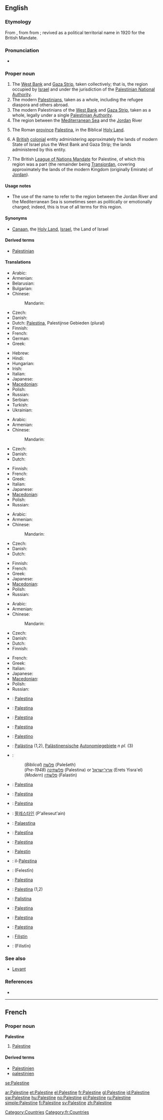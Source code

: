 {{wikipedia}}
==English==

===Etymology===
From {{etyl|la}} {{attention|la}} {{term|Palestina||Palestine (Roman province)|lang=la}}, from {{etyl|grc|en}} {{term|Παλαιστίνη|tr=Palaistinē|lang=grc|sc=polytonic}} from {{etyl|he}} {{term|פלשת||Philistia, land of the Philistines|lang=he|sc=Hebr|tr=pelesheth}}; revived as a political territorial name in 1920 for the British Mandate.

===Pronunciation===
* {{a|US}} {{SAMPA|/p{lIstaIn/}}

===Proper noun===
{{en-proper noun}}

# The [[West Bank]] and [[Gaza Strip]], taken collectively; that is, the region occupied by [[Israel]] and under the jurisdiction of the [[Palestinian National Authority]].
# The modern [[Palestinian]]s, taken as a whole, including the refugee diaspora and others abroad.
# The modern Palestinians of the [[West Bank]] and [[Gaza Strip]], taken as a whole, legally under a single [[Palestinian Authority]].
# The region between the [[Mediterranean Sea]] and the [[Jordan]] River
# {{historical}} The Roman [[province]] [[Palestina]], in the Biblical [[Holy Land]].
# {{historical|technical}} A [[British]] [[colonial]] entity administering approximately the lands of modern State of Israel plus the West Bank and Gaza Strip; the lands administered by this entity.
# {{historical|technical|rare}} The British [[mandate|League of Nations Mandate]] for Palestine, of which this region was a part (the remainder being [[Transjordan]], covering approximately the lands of the modern Kingdom (originally Emirate) of [[Jordan]]).

====Usage notes====
* {{sense|region}} The use of the name {{term||Palestine}} to refer to the region between the Jordan River and the Mediterranean Sea is sometimes seen as politically or emotionally charged; indeed, this is true of all terms for this region.

====Synonyms====
* {{sense|the region}} [[Canaan]], the [[Holy Land]], [[Israel]], the Land of Israel

====Derived terms====
* [[Palestinian]]

====Translations====
{{trans-top|West Bank and Gaza Strip}}
* Arabic: {{t|ar|فلسطين|tr=Filasṭīn|sc=Arab}}
* Armenian: {{t-|hy|Պաղեստին|tr=Paġestin|sc=Armn|xs=Armenian}}
* Belarusian: {{t|be|Палестына|f|tr=Palestýna|sc=Cyrl}}
* Bulgarian: {{t|bg|Палестина|f|tr=Palestina|sc=Cyrl}}
* Chinese:
*: Mandarin: {{t|zh|巴勒斯坦|tr=Bālèsītǎn|sc=Hani}}
* Czech: {{t-|cs|Palestina|f}}
* Danish: {{t|da|Palæstina}}
* Dutch: [[Palestina]], Palestijnse Gebieden (plural)
* Finnish: {{t+|fi|Palestiina}}
* French: {{t+|fr|Palestine|f}}
* German: {{t+|de|Palästina}}
* Greek: {{t|el|Παλαιστίνη|tr=Palaistíni|f|sc=Grek}}
{{trans-mid}}
* Hebrew: {{t|he|פלשתינה|tr=Palestina|sc=Hebr}}
* Hindi: {{t|hi|फ़िलस्तीन|tr=Filistīn|sc=Deva}}
* Hungarian: {{t+|hu|Palesztina}}
* Irish: {{t|ga|Palaistín|f|alt=an Phalaistín|xs=Irish}}
* Italian: {{t-|it|Palestina}}
* Japanese: {{t-|ja|パレスチナ|tr=Paresuchina|sc=Jpan}}
* [[Macedonian]]: {{t-|mk|Палестина|f|tr=Palestína|sc=Cyrl|xs=Macedonian}}
* Polish: {{t+|pl|Palestyna|f}}
* Russian: {{t+|ru|Палестина|f|tr=Palestína|sc=Cyrl}}
* Serbian: {{t|sr|Палестина|f|tr=Palestina|sc=Cyrl}}
* Turkish: {{t|tr|Filistin}}
* Ukrainian: {{t|uk|Палестина|f|tr=Palestýna|sc=Cyrl}}
{{trans-bottom}}

{{trans-top|historical: former British entity}}
* Arabic: {{t|ar|فلسطين|tr=Filasṭīn|sc=Arab}}
* Armenian: {{t-|hy|Պաղեստին|tr=Paġestin|sc=Armn|xs=Armenian}}
* Chinese:
*: Mandarin: {{t|zh|巴勒斯坦|tr=Bālèsītǎn|sc=Hani}}
* Czech: {{t-|cs|Palestina|f}}
* Danish: {{t|da|Palæstina}}
* Dutch: {{t-|nl|Palestina}}
{{trans-mid}}
* Finnish: {{t+|fi|Palestiina}}
* French: {{t+|fr|Palestine|f}}
* Greek: {{t|el|Παλαιστίνη|tr=Palaistíni|f|sc=Grek}}
* Italian: {{t-|it|Palestina}}
* Japanese: {{t-|ja|パレスチナ|tr=Paresuchina|sc=Jpan}}
* [[Macedonian]]: {{t-|mk|Палестина|f|tr=Palestína|sc=Cyrl|xs=Macedonian}}
* Polish: {{t+|pl|Palestyna|f}}
* Russian: {{t+|ru|Палестина|f|tr=Palestína|sc=Cyrl}}
{{trans-bottom}}

{{trans-top|historical: former British Mandate}}
* Arabic: {{t|ar|فلسطين|tr=Filasṭīn|sc=Arab}}
* Armenian: {{t-|hy|Պաղեստին|tr=Paġestin|sc=Armn|xs=Armenian}}
* Chinese:
*: Mandarin: {{t|zh|巴勒斯坦|tr=Bālèsītǎn|sc=Hani}}
* Czech: {{t-|cs|Palestina|f}}
* Danish: {{t|da|Palæstina}}
* Dutch: {{t-|nl|Palestina}}
{{trans-mid}}
* Finnish: {{t+|fi|Palestiina}}
* French: {{t+|fr|Palestine|f}}
* Greek: {{t|el|Παλαιστίνη|tr=Palaistíni|f|sc=Grek}}
* Japanese: {{t-|ja|パレスチナ|tr=Paresuchina|sc=Jpan}}
* [[Macedonian]]: {{t-|mk|Палестина|f|tr=Palestína|sc=Cyrl|xs=Macedonian}}
* Polish: {{t+|pl|Palestyna|f}}
* Russian: {{t+|ru|Палестина|f|tr=Palestína|sc=Cyrl}}
{{trans-bottom}}

{{trans-top|region between Mediterranean and Jordan}}
* Arabic: {{t|ar|فلسطين|tr=Filasṭīn|sc=Arab}}
* Armenian: {{t-|hy|Պաղեստին|tr=Paġestin|sc=Armn|xs=Armenian}}
* Chinese:
*: Mandarin: {{t|zh|巴勒斯坦|tr=Bālèsītǎn|sc=Hani}}
* Czech: {{t-|cs|Palestina|f}}
* Danish: {{t|da|Palæstina}}
* Dutch: {{t-|nl|Palestina}}
* Finnish: {{t+|fi|Palestiina}}
{{trans-mid}}
* French: {{t+|fr|Palestine|f}}
* Greek: {{t|el|Παλαιστίνη|tr=Palaistíni|f|sc=Grek}}
* Italian: {{t-|it|Palestina}}
* Japanese: {{t-|ja|パレスチナ|tr=Paresuchina|sc=Jpan}}
* [[Macedonian]]: {{t-|mk|Палестина|f|tr=Palestína|sc=Cyrl|xs=Macedonian}}
* Polish: {{t+|pl|Palestyna|f}}
* Russian: {{t+|ru|Палестина|f|tr=Pal'estína|sc=Cyrl}}
{{trans-bottom}}

{{checktrans-top}}
* {{ttbc|Bosnian}}: [[Palestina]] {{f}}
* {{ttbc|Breton}}: [[Palestina]]
* {{ttbc|Catalan}}: [[Palestina]]
* {{ttbc|Croatian}}: [[Palestina]] {{f}}
* {{ttbc|Esperanto}}: [[Palestino]]
* {{ttbc|German}}: [[Palästina]] {{n}} (1,2), [[Palästinensisch]]e [[Autonomiegebiet]]e ''n pl.'' (3)
* {{ttbc|Hebrew}}:
*: (''Biblical'') [[פלשת|פלשׁת]] (Pəlešeth)
*: (''Pre-1948'') [[פלשתינה]] (Palestina) or [[ארץ־ישראל]] (Erets Yisra'el)
*: (''Modern'') [[פלשתין]] (Falastin)
* {{ttbc|Indonesian}}: [[Palestina]]
* {{ttbc|Interlingua}}: [[Palestina]]
* {{ttbc|Italian}}: [[Palestina]]
* {{ttbc|Korean}}: [[팔레스타인]] (P'alleseut'ain)
* {{ttbc|Latin}}: [[Palaestina]]
* {{ttbc|Latvian}}: [[Palestīna]]
{{checktrans-mid}}
* {{ttbc|Lithuanian}}: [[Palestina]]
* {{ttbc|Malay}}: [[Palestin]]
* {{ttbc|Maltese}}: il-[[Palestina]]
* {{ttbc|Persian}}: {{fa-Arab|[[فلسطین]]}} (Felestīn)
* {{ttbc|Portuguese}}: [[Palestina]] {{f}}
* {{ttbc|Romanian}}: [[Palestina]] {{f}} (1,2)
* {{ttbc|Sicilian}}: [[Palistina]] {{f}}
* {{ttbc|Slovene}}: [[Palestina]] {{f}}
* {{ttbc|Spanish}}: [[Palestina]]
* {{ttbc|Swedish}}: [[Palestina]]
* {{ttbc|Turkish}}: [[Filistin]]
* {{ttbc|Urdu}}: {{ur-Arab|[[فلسطین]]}} (Filistīn) {{f}}
{{checktrans-bottom}}

===See also===
* [[Levant]]

===References===
* {{OnLineEtymology}}

[[Category:Countries]]

----

==French==

===Proper noun===
'''Palestine''' {{f}}

# [[Palestine#English|Palestine]]

====Derived terms====
* [[Palestinien]] {{m}}
* [[palestinien]]

[[Category:fr:Countries]]

[[se:Palestine]]

[[ar:Palestine]]
[[et:Palestine]]
[[el:Palestine]]
[[fr:Palestine]]
[[gl:Palestine]]
[[id:Palestine]]
[[sw:Palestine]]
[[hu:Palestine]]
[[no:Palestine]]
[[pl:Palestine]]
[[ru:Palestine]]
[[simple:Palestine]]
[[fi:Palestine]]
[[sv:Palestine]]
[[zh:Palestine]]